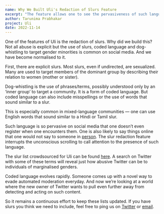 ```yaml
---
name: Why We Built Uli's Redaction of Slurs Feature
excerpt: "The feature allows one to see the pervasiveness of such language"
author: Tarunima Prabhakar
project: Uli
date: 2022-11-14
---
```


One of the features of Uli is the redaction of slurs. Why did we build this? Not all abuse is explicit but the use of slurs, coded language and
dog-whistling to target gender minorities is common on social media. And we have become normalised to it.

First, there are explicit slurs. Most slurs, even if undirected, are sexualized. Many are used to target members of the dominant group by
describing their relation to women (mother or sister).

Dog-whistling is the use of phrases/terms, possibly understood only by an ‘inner group’ to target a community. It is a form of coded language. But
coded language can also include misspellings or the use of words that sound similar to a slur.

This is especially common in mixed-language communities — one can use English words that sound similar to a Hindi or Tamil slur.

Such language is so pervasive on social media that one doesn’t even register when one encounters them. One is also likely to say things online that
one would not say to someone in [person](https://pubmed.ncbi.nlm.nih.gov/15257832/). The slur redaction feature interrupts the unconscious scrolling
to call attention to the presence of such language.

The slur list crowdsourced for Uli can be found [here](https://github.com/tattle-made/OGBV/blob/main/browser-extension/plugin/scripts/slur-list.txt).
A search on Twitter with some of these terms will reveal just how abusive Twitter can be to individuals of marginalised genders.

Coded language evolves rapidly. Someone comes up with a novel way to evade automated moderation everyday. And now we’re looking at a world where
the new owner of Twitter wants to pull even further away from detecting and acting on such content.

So it remains a continuous effort to keep these lists updated. If you have slurs you think we need to include, feel free to ping us on [Twitter](https://twitter.com/tattlemade) or [email](uli_support@tattle.co.in).
